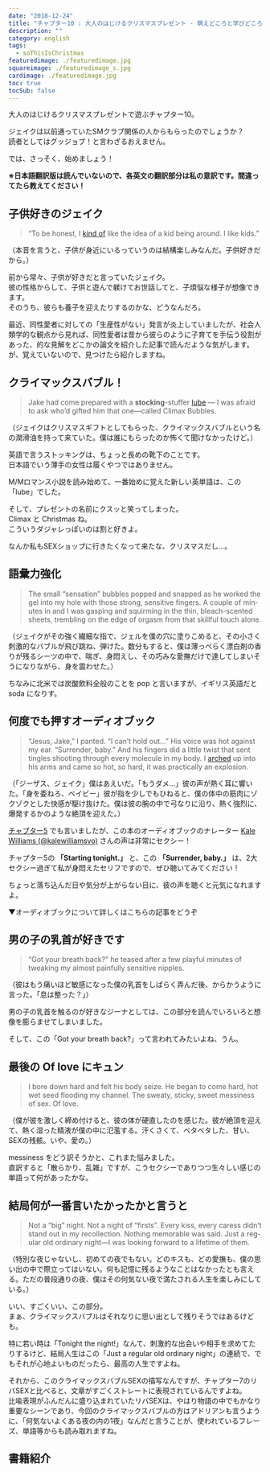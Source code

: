 ```yaml
---
date: "2018-12-24"
title: "チャプター10 : 大人のはじけるクリスマスプレゼント - 萌えどころと学びどころ『So This is Christmas/アドリアン･イングリッシュ(6)』"
description: ""
category: english
tags:
  - soThisIsChristmas
featuredimage: ./featuredimage.jpg
squareimage: ./featuredimage_s.jpg
cardimage: ./featuredimage.jpg
toc: true
tocSub: false
---
```



大人のはじけるクリスマスプレゼントで遊ぶチャプター10。

ジェイクは以前通っていたSMクラブ関係の人からもらったのでしょうか？  
読者としてはグッジョブ！と言わざるおえません。

では、さっそく、始めましょう！

<SoThisIsChristmasIndex />

**※日本語翻訳版は読んでいないので、各英文の翻訳部分は私の意訳です。間違ってたら教えてください！**

## 子供好きのジェイク

<Blockquote srcBook="soThisIsChristmas" lang="en" book>
“To be honest, I <a href="/vocabulary/kind-of/">kind of</a> like the idea of a kid being around. I like kids.”
</Blockquote>

<p className="translation">（本音を言うと、子供が身近にいるっていうのは結構楽しみなんだ。子供好きだから。）</p>

前から常々、子供が好きだと言っていたジェイク。  
彼の性格からして、子供と遊んで躾けてお世話してと、子煩悩な様子が想像できます。  
そのうち、彼らも養子を迎えたりするのかな、どうなんだろ。

最近、同性愛者に対しての「生産性がない」発言が炎上していましたが、社会人類学的な観点から見れば、同性愛者は昔から彼らのように子育てを手伝う役割があった、的な見解をどこかの論文を紹介した記事で読んだような気がします。
が、覚えていないので、見つけたら紹介しますね。

## クライマックスバブル！

<Blockquote srcBook="soThisIsChristmas" lang="en" book>
Jake had come prepared with a <strong>stocking</strong>-stuffer <a href="/vocabulary/lube/">lube</a> — I was afraid to ask who’d gifted him that one—called Climax Bubbles.
</Blockquote>

<p className="translation">（ジェイクはクリスマスギフトとしてもらった、クライマックスバブルという名の潤滑油を持って来ていた。僕は誰にもらったのか怖くて聞けなかったけど。）</p>

<Vocabulary en="stocking" ja="靴下" />

英語で言うストッキングは、ちょっと長めの靴下のことです。  
日本語でいう薄手の女性は履くやつではありません。

<Vocabulary en="lube" ja="潤滑油" />

M/Mロマンス小説を読み始めて、一番始めに覚えた新しい英単語は、この「lube」でした。

そして、プレゼントの名前にクスッと笑ってしまった。  
Climax と Christmas ね。  
こういうダジャレっぽいのは割と好きよ。

なんか私もSEXショップに行きたくなって来たな、クリスマスだし…。

## 語彙力強化

<Blockquote srcBook="soThisIsChristmas" lang="en" book>
The small “sensation” bubbles popped and snapped as he worked the gel into my hole with those strong, sensitive fingers. A couple of minutes in and I was gasping and squirming in the thin, bleach-scented sheets, trembling on the edge of orgasm from that skillful touch alone.
</Blockquote>

<p className="translation">（ジェイクがその強く繊細な指で、ジェルを僕の穴に塗りこめると、その小さく刺激的なバブルが飛び跳ね、弾けた。数分もすると、僕は薄っぺらく漂白剤の香りが残るシーツの中で、喘ぎ、身悶えし、その巧みな愛撫だけで達してしまいそうになりながら、身を震わせた。）</p>

<Vocabulary en="pop" ja="飛び出す、破裂する" />

ちなみに北米では炭酸飲料全般のことを pop と言いますが、イギリス英語だと soda になりす。

<Vocabulary en="snap" ja="はじける" />

<Vocabulary en="gasp" ja="あえぐ" />

<Vocabulary en="squirm" ja="身悶えする" />

<Vocabulary en="tremble" ja="身震いする" />

## 何度でも押すオーディオブック

<Blockquote srcBook="soThisIsChristmas" lang="en" book>
“Jesus, Jake,” I panted. “I can’t hold out…” His voice was hot against my ear. “Surrender, baby.” And his fingers did a little twist that sent tingles shooting through every molecule in my body. I <a href="/vocabulary/arch/">arched</a> up into his arms and came so hot, so hard, it was practically an explosion.
</Blockquote>

<p className="translation">（「ジーザス、ジェイク」僕はあえいだ。「もうダメ…」彼の声が熱く耳に響いた。「身を委ねろ、ベイビー」彼が指を少しでもひねると、僕の体中の筋肉にゾクゾクとした快感が駆け抜けた。僕は彼の腕の中で弓なりに沿り、熱く強烈に、爆発するかのような絶頂を迎えた。）</p>

<Vocabulary en="surrender" ja="身を委ねる" />

<Vocabulary en="tingle" ja="うずく、ぞくぞくする" />

<Vocabulary en="practically" ja="= almost, ほとんど" />

[チャプター5](/english/so-this-is-christmas-5/) でも言いましたが、この本のオーディオブックのナレーター [Kale Williams (@kalewilliamsvo)](https://twitter.com/kalewilliamsvo) さんの声は非常にセクシー！

チャプター5の **「Starting tonight.」** と、この **「Surrender, baby.」** は、2大セクシー過ぎて私が身悶えたセリフですので、ぜひ聴いてみてください！

ちょっと落ち込んだ日や気分が上がらない日に、彼の声を聴くと元気になれますよ。

<Amazon
  asin="B07DP5VDT6"
  title="So This is Christmas (The Adrien English Mysteries #6)"
  linkId="695deb8fb82d81c7fb0f584f433d9fb2"
  author="Josh Lanyon"
/>

▼オーディオブックについて詳しくはこちらの記事をどうぞ

<InternalLink slug="/tv-movie/london-spy/" />

## 男の子の乳首が好きです

<Blockquote srcBook="soThisIsChristmas" lang="en" book>
“Got your breath back?” he teased after a few playful minutes of tweaking my almost painfully sensitive nipples.
</Blockquote>

<p className="translation">（彼はもう痛いほど敏感になった僕の乳首をしばらく弄んだ後、からかうように言った。「息は整った？」）</p>

<Vocabulary en="tweak" ja="ひねる、引っ張る" />

男の子の乳首を触るのが好きなジーナとしては、この部分を読んでいろいろと想像を膨らませてしまいました。

そして、この「Got your breath back?」って言われてみたいよね、うん。

## 最後の Of love にキュン

<Blockquote srcBook="soThisIsChristmas" lang="en" book>
I bore down hard and felt his body seize. He began to come hard, hot wet seed flooding my channel. The sweaty, sticky, sweet messiness of sex. Of love.
</Blockquote>

<p className="translation">（僕が彼を激しく締め付けると、彼の体が硬直したのを感じた。彼が絶頂を迎えて、熱く湿った精液が僕の中に氾濫する。汗くさくて、ベタベタした、甘い、SEXの残骸。いや、愛の。）</p>

<Vocabulary en="bear down" ja="圧迫する、力む" />

<Vocabulary en="seize" ja="急に止まる" />

<Vocabulary en="flood" ja="氾濫する" />

<Vocabulary en="channel" ja="管" />

messiness をどう訳そうかと、これまた悩みました。  
直訳すると「散らかり、乱雑」ですが、こうセクシーでありつつ生々しい感じの単語って何があったかな。

## 結局何が一番言いたかったかと言うと

<Blockquote srcBook="soThisIsChristmas" lang="en" book>
Not a “big” night. Not a night of “firsts”. Every kiss, every caress didn’t stand out in my recollection. Nothing memorable was said. Just a regular old ordinary night—I was looking forward to a lifetime of them.
</Blockquote>

<p className="translation">（特別な夜じゃないし、初めての夜でもない。どのキスも、どの愛撫も、僕の思い出の中で際立ってはいない。何も記憶に残るようなことはなかったとも言える。ただの普段通りの夜、僕はその何気ない夜で満たされる人生を楽しみにしている。）</p>

いい、すごくいい、この部分。  
まぁ、クライマックスバブルはそれなりに思い出として残りそうではあるけども。

特に若い時は「Tonight the night!」なんて、刺激的な出会いや相手を求めてたりするけど、結局人生はこの「Just a regular old ordinary night」の連続で、でもそれが心地よいものだったら、最高の人生ですよね。

それから、このクライマックスバブルSEXの描写なんですが、チャプター7のリバSEXと比べると、文章がすごくストレートに表現されているんですよね。  
比喩表現がふんだんに盛り込まれていたリバSEXは、やはり物語の中でもかなり重要なシーンであり、今回のクライマックスバブルの方はアドリアンも言うように、「何気ないよくある夜の内の1夜」なんだと言うことが、使われているフレーズ、単語等からも読み取れますね。

## 書籍紹介

<Amazon book="soThisIsChristmas" />

<AffiliateBanner />

<SoThisIsChristmasIndex open />
